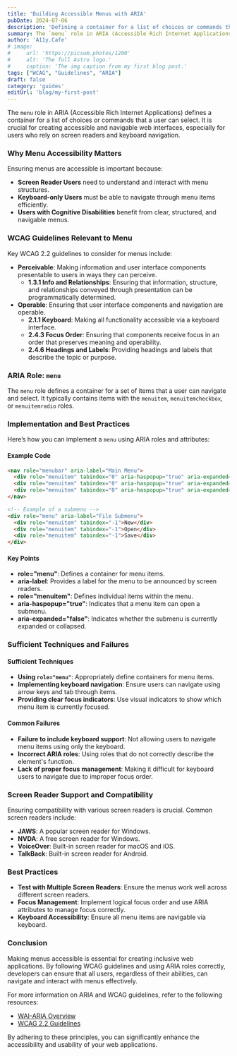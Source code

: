```yaml
---
title: 'Building Accessible Menus with ARIA'
pubDate: 2024-07-06
description: 'Defining a container for a list of choices or commands that a user can select.'
summary: The `menu` role in ARIA (Accessible Rich Internet Applications) defines a container for a list of choices or commands that a user can select. It is crucial for creating accessible and navigable web interfaces, especially for users who rely on screen readers and keyboard navigation.
author: 'A11y.Cafe'
# image:
#     url: 'https://picsum.photos/1200'
#     alt: 'The full Astro logo.'
#     caption: 'The img caption from my first blog post.'
tags: ["WCAG", "Guidelines", "ARIA"]
draft: false
category: 'guides'
editUrl: 'blog/my-first-post'
---
```


 
The `menu` role in ARIA (Accessible Rich Internet Applications) defines a container for a list of choices or commands that a user can select. It is crucial for creating accessible and navigable web interfaces, especially for users who rely on screen readers and keyboard navigation.

### Why Menu Accessibility Matters
Ensuring menus are accessible is important because:
- **Screen Reader Users** need to understand and interact with menu structures.
- **Keyboard-only Users** must be able to navigate through menu items efficiently.
- **Users with Cognitive Disabilities** benefit from clear, structured, and navigable menus.

### WCAG Guidelines Relevant to Menu
Key WCAG 2.2 guidelines to consider for menus include:

- **Perceivable**: Making information and user interface components presentable to users in ways they can perceive.
  - **1.3.1 Info and Relationships**: Ensuring that information, structure, and relationships conveyed through presentation can be programmatically determined.
- **Operable**: Ensuring that user interface components and navigation are operable.
  - **2.1.1 Keyboard**: Making all functionality accessible via a keyboard interface.
  - **2.4.3 Focus Order**: Ensuring that components receive focus in an order that preserves meaning and operability.
  - **2.4.6 Headings and Labels**: Providing headings and labels that describe the topic or purpose.

### ARIA Role: `menu`
The `menu` role defines a container for a set of items that a user can navigate and select. It typically contains items with the `menuitem`, `menuitemcheckbox`, or `menuitemradio` roles.

### Implementation and Best Practices
Here’s how you can implement a `menu` using ARIA roles and attributes:

#### Example Code
```html
<nav role="menubar" aria-label="Main Menu">
  <div role="menuitem" tabindex="0" aria-haspopup="true" aria-expanded="false">File</div>
  <div role="menuitem" tabindex="0" aria-haspopup="true" aria-expanded="false">Edit</div>
  <div role="menuitem" tabindex="0" aria-haspopup="true" aria-expanded="false">View</div>
</nav>

<!-- Example of a submenu -->
<div role="menu" aria-label="File Submenu">
  <div role="menuitem" tabindex="-1">New</div>
  <div role="menuitem" tabindex="-1">Open</div>
  <div role="menuitem" tabindex="-1">Save</div>
</div>
```

#### Key Points
- **role="menu"**: Defines a container for menu items.
- **aria-label**: Provides a label for the menu to be announced by screen readers.
- **role="menuitem"**: Defines individual items within the menu.
- **aria-haspopup="true"**: Indicates that a menu item can open a submenu.
- **aria-expanded="false"**: Indicates whether the submenu is currently expanded or collapsed.

### Sufficient Techniques and Failures
#### Sufficient Techniques
- **Using `role="menu"`**: Appropriately define containers for menu items.
- **Implementing keyboard navigation**: Ensure users can navigate using arrow keys and tab through items.
- **Providing clear focus indicators**: Use visual indicators to show which menu item is currently focused.

#### Common Failures
- **Failure to include keyboard support**: Not allowing users to navigate menu items using only the keyboard.
- **Incorrect ARIA roles**: Using roles that do not correctly describe the element's function.
- **Lack of proper focus management**: Making it difficult for keyboard users to navigate due to improper focus order.

### Screen Reader Support and Compatibility
Ensuring compatibility with various screen readers is crucial. Common screen readers include:
- **JAWS**: A popular screen reader for Windows.
- **NVDA**: A free screen reader for Windows.
- **VoiceOver**: Built-in screen reader for macOS and iOS.
- **TalkBack**: Built-in screen reader for Android.

### Best Practices
- **Test with Multiple Screen Readers**: Ensure the menus work well across different screen readers.
- **Focus Management**: Implement logical focus order and use ARIA attributes to manage focus correctly.
- **Keyboard Accessibility**: Ensure all menu items are navigable via keyboard.

### Conclusion
Making menus accessible is essential for creating inclusive web applications. By following WCAG guidelines and using ARIA roles correctly, developers can ensure that all users, regardless of their abilities, can navigate and interact with menus effectively.

For more information on ARIA and WCAG guidelines, refer to the following resources:
- <a href="https://www.w3.org/WAI/standards-guidelines/aria/" target="_blank">WAI-ARIA Overview</a>
- <a href="https://www.w3.org/TR/WCAG22/" target="_blank">WCAG 2.2 Guidelines</a>

By adhering to these principles, you can significantly enhance the accessibility and usability of your web applications.